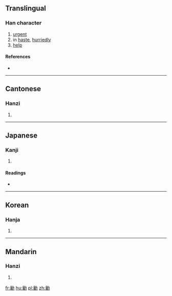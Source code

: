 ==Translingual==

===Han character===
{{Han char|rn=19|rad=力|as=17|sn=19|four=04727|canj=YVKS|ids=⿰襄力}}

# [[urgent]]
# in [[haste]], [[hurriedly]]
# [[help]]

====References====
* {{Han ref|kx=0150.110|dkj=02485|dj=0338.140|hdz=10383.020|uh=52F7|ud=21239|bh=F1EE|bd=61934}}

----

==Cantonese==

===Hanzi===
{{yue-hanzi|jyut=|y=seung1}}

# {{defn|lang=yue|sort=力17}}

----

==Japanese==

===Kanji===
{{ja-kanji|grade=|rs=力17}}

# {{defn|lang=ja|sort=力17}}

====Readings====
* {{ja-readings|on=[[じょう]] (jō), [[にょう]] (nyō)|kun=[[はしる]] (hashiru)}}

----

==Korean==

===Hanja===
{{ko-hanja|hangeul=양|rv=yang|mr=yang}}

# {{defn|lang=ko|sort=力17}}

----

==Mandarin==

===Hanzi===
{{cmn-hanzi|pin=[[ráng]] ([[rang2]])|wg=jang<sup>2</sup>}}

# {{defn|lang=cmn|sort=力17}}

[[fr:勷]]
[[hu:勷]]
[[pl:勷]]
[[zh:勷]]